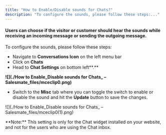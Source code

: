```yaml
---
title: "How to Enable/Disable sounds for Chats?"
description: "To configure the sounds, please follow these steps:..."
---
```


#### Users can choose if the visitor or customer should hear the sounds while receiving an incoming message or sending the outgoing message.

To configure the sounds, please follow these steps:

*   Navigate to **Conversations Icon** on the left menu bar
*   Click on **Chats**
*   Head to **Chat Settings** on bottom left**.**

**![](./How to Enable_Disable sounds for Chats_ – Salesmate_files/mceclip0.png)**

*   Switch to the **Misc** tab where you can toggle the switch to enable or disable the sound and hit the **Update** button to save the changes.

![](./How to Enable_Disable sounds for Chats_ – Salesmate_files/mceclip0(1).png)

<Note>
**Note:** This setting is only for the Chat widget installed on your website, and not for the users who are using the Chat inbox.
</Note>